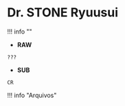 # Dr. STONE Ryuusui

!!! info ""
- **RAW**
```
???
```
- **SUB**
```
CR
```


!!! info "Arquivos"
```

```
